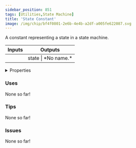 ```yaml
---
sidebar_position: 851
tags: [Utilities,State Machine]
title: 'State Constant'
image: /img/chip/bf4f0801-2e6b-4e4b-a2df-a005fe622087.svg
---
```


A constant representing a state in a state machine.



<IChip uuid="bf4f0801-2e6b-4e4b-a2df-a005fe622087"/>

<table><thead><tr><th>Inputs</th><th>Outputs</th></tr></thead><tbody><tr><td /><td>state | *No name.*</td></tr></tbody></table>

<details>
  <summary>Properties</summary>
  <div>
    <div>
    <table>
      <tbody>
        <tr>
          <td>Is beta required?</td>
          <td>No</td>
        </tr>
        <tr>
          <td>Is chip a trolling risk?</td>
          <td>No</td>
        </tr>
        <tr>
          <td>Is chip a role assignment risk?</td>
          <td>No</td>
        </tr>
        <tr>
          <td>Chip UUID</td>
          <td>bf4f0801-2e6b-4e4b-a2df-a005fe622087</td>
        </tr>
        <tr>
          <td>Room availability</td>
          <td>Available everywhere</td>
        </tr>
      </tbody>
    </table>
    </div>
  </div>
</details>

### Uses

None so far!

### Tips

None so far!

### Issues

None so far!